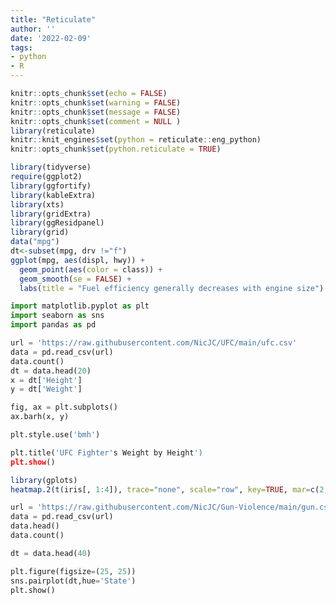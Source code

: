 ```yaml
---
title: "Reticulate"
author: ''
date: '2022-02-09'
tags:
- python
- R
---
```



```r
knitr::opts_chunk$set(echo = FALSE)
knitr::opts_chunk$set(warning = FALSE)
knitr::opts_chunk$set(message = FALSE)
knitr::opts_chunk$set(comment = NULL )
library(reticulate)
knitr::knit_engines$set(python = reticulate::eng_python)
knitr::opts_chunk$set(python.reticulate = TRUE)

```

```r
library(tidyverse)
require(ggplot2)
library(ggfortify)
library(kableExtra)
library(xts)
library(gridExtra)
library(ggResidpanel)
library(grid)
data("mpg")
dt<-subset(mpg, drv !="f")
ggplot(mpg, aes(displ, hwy)) +
  geom_point(aes(color = class)) +
  geom_smooth(se = FALSE) +
  labs(title = "Fuel efficiency generally decreases with engine size")

```
```python
import matplotlib.pyplot as plt
import seaborn as sns
import pandas as pd

url = 'https://raw.githubusercontent.com/NicJC/UFC/main/ufc.csv'
data = pd.read_csv(url)
data.count()
dt = data.head(20)
x = dt['Height']
y = dt['Weight']

fig, ax = plt.subplots()
ax.barh(x, y)

plt.style.use('bmh')

plt.title('UFC Fighter's Weight by Height')
plt.show()

```


```r
library(gplots)
heatmap.2(t(iris[, 1:4]), trace="none", scale="row", key=TRUE, mar=c(2, 8), cexRow=1, ColSideColors=c("grey", "black", "yellow")[iris$Species])
```





```python

url = 'https://raw.githubusercontent.com/NicJC/Gun-Violence/main/gun.csv'
data = pd.read_csv(url)
data.head()
data.count()

dt = data.head(40)

plt.figure(figsize=(25, 25))
sns.pairplot(dt,hue='State')
plt.show()
```


